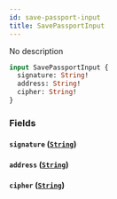 ```yaml
---
id: save-passport-input
title: SavePassportInput
---
```



No description

```graphql
input SavePassportInput {
  signature: String!
  address: String!
  cipher: String!
}
```


### Fields

#### `signature` ([`String`](../../references/scalars/string))




#### `address` ([`String`](../../references/scalars/string))




#### `cipher` ([`String`](../../references/scalars/string))






